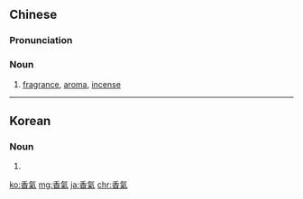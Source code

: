 {{also|香气}}
==Chinese==
{{zh-forms|s=香气}}

===Pronunciation===
{{zh-pron
|m=xiāngqì
|c=hoeng1 hei3
|h=pfs=hiông-hi
|md=hiŏng-ké
|w=1xian qi
|cat=n
}}

===Noun===
{{zh-noun}}

# [[fragrance]], [[aroma]], [[incense]]

----

==Korean==
{{ko-hanjatab}}

===Noun===
{{ko-noun|hj|hangeul=향기}}

# {{hanja form of|향기|[[fragrance]]}}

[[ko:香氣]]
[[mg:香氣]]
[[ja:香氣]]
[[chr:香氣]]